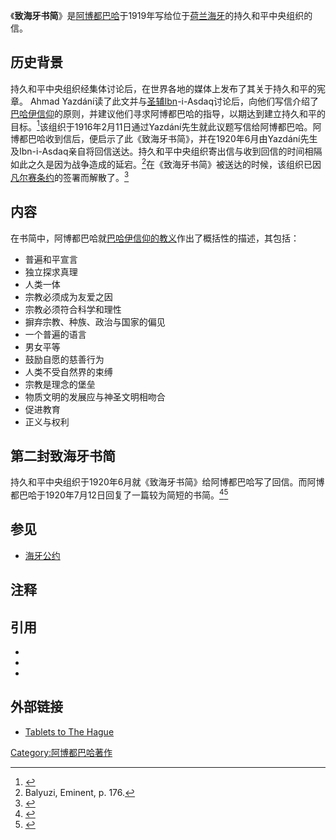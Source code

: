 {{巴哈伊信仰经典}}
《'''致海牙书简'''》是[[阿博都巴哈|阿博都巴哈]]于1919年写给位于[[荷兰|荷兰]][[海牙|海牙]]的持久和平中央组织的信。

==历史背景==
持久和平中央组织经集体讨论后，在世界各地的媒体上发布了其关于持久和平的宪章。 Ahmad Yazdání读了此文并与[[圣辅|圣辅]]Ibn-i-Asdaq讨论后，向他们写信介绍了[[巴哈伊信仰|巴哈伊信仰]]的原则，并建议他们寻求阿博都巴哈的指导，以期达到建立持久和平的目标。<ref>{{cite web |last1=Quddusi |first1=Sima |title=Abdu'l-Baha's Tablets to the Central Organization for a Durable Peace at the Hague |url=http://irfancolloquia.org/60/quddusi_hague |access-date=2020-09-27 |archive-date=2021-05-05 |archive-url=https://web.archive.org/web/20210505120330/http://irfancolloquia.org/60/quddusi_hague |dead-url=no }}</ref>该组织于1916年2月11日通过Yazdání先生就此议题写信给阿博都巴哈。阿博都巴哈收到信后，便启示了此《致海牙书简》，并在1920年6月由Yazdání先生及Ibn-i-Asdaq亲自将回信送达。持久和平中央组织寄出信与收到回信的时间相隔如此之久是因为战争造成的延宕。<ref>Balyuzi, Eminent, p. 176.</ref>在《致海牙书简》被送达的时候，该组织已因[[凡尔赛条约|凡尔赛条约]]的签署而解散了。<ref>{{cite web |title=Central Organization for a Durable Peace [Organisation Central pour une Paix Durable] Collected Records, 1914-1919 |url=http://www.swarthmore.edu/library/peace/CDGB/centralorganisation.htm |access-date=2020-09-27 |archive-date=2020-11-25 |archive-url=https://web.archive.org/web/20201125024212/http://www.swarthmore.edu/Library/peace/CDGB/centralorganisation.htm |dead-url=no }}</ref>

== 内容 ==
在书简中，阿博都巴哈就[[巴哈伊信仰的教义|巴哈伊信仰的教义]]作出了概括性的描述，其包括：
* 普遍和平宣言
* 独立探求真理
* 人类一体
* 宗教必须成为友爱之因
* 宗教必须符合科学和理性
* 摒弃宗教、种族、政治与国家的偏见
* 一个普遍的语言
* 男女平等
* 鼓励自愿的慈善行为
* 人类不受自然界的束缚
* 宗教是理念的堡垒
* 物质文明的发展应与神圣文明相吻合
* 促进教育
* 正义与权利

== 第二封致海牙书简 ==
持久和平中央组织于1920年6月就《致海牙书简》给阿博都巴哈写了回信。而阿博都巴哈于1920年7月12日回复了一篇较为简短的书简。<ref>{{cite book |last1=Balyuzi |title=Abdu'l-Baha - The Centre of the Covenant |page=440}}</ref><ref>{{cite journal |last1=Abdu'l-Bahá |title=Second Tablet to the Committee of Universal Peace at The Hague |journal=Star of West |date=July 1920 |volume=11 |issue=17 |page=288 |url=https://bahai.works/Star_of_the_West/Volume_11/Issue_17/Text#pg288 |access-date=2020-09-27 |archive-date=2019-11-01 |archive-url=https://web.archive.org/web/20191101174802/https://bahai.works/Star_of_the_West/Volume_11/Issue_17/Text#pg288 |dead-url=no }}</ref>


==参见==
* [[海牙公约|海牙公约]]

==注释==
{{reflist}}

==引用==
*{{cite book |author=ʻAbdu'l-Bahá |authorlink=ʻAbdu'l-Bahá |origyear=1919 |year=1999 |title=The Question of Universal Peace - The Tablet to The Hague by ʻAbdu'l-Bahá |publisher=Stichting Baháʼí Literatuur |location=Den Haag, The Netherlands |isbn=90-70765-43-8 |url=http://bahai-library.com/abdulbaha_lawh_hague_bwc |access-date=2020-09-27 |archive-date=2021-05-05 |archive-url=https://web.archive.org/web/20210505090050/https://bahai-library.com/abdulbaha_lawh_hague_bwc |dead-url=no }}
*{{cite book |last=Balyuzi |first=H.M. |authorlink=Hasan M. Balyuzi |year=2001 |title=ʻAbdu'l-Bahá: The Centre of the Covenant of Baháʼu'lláh |publisher=George Ronald |location=Oxford, UK |isbn=0-85398-043-8 |url=https://archive.org/details/abdulbahacentreo0000baly }}
*{{cite book |last=Balyuzi |first=H.M. |authorlink=Hasan M. Balyuzi |year=1985 |title=Eminent Baháʼís in the time of Baháʼu'lláh |url=https://archive.org/details/eminentbahsintim0000baly |publisher=George Ronald |location=Oxford, UK |isbn=0-85398-152-3}}

==外部链接==
* [https://www.bahai.org/library/authoritative-texts/abdul-baha/tablets-hague-abdul-baha/ Tablets to The Hague] {{Wayback|url=https://www.bahai.org/library/authoritative-texts/abdul-baha/tablets-hague-abdul-baha/ |date=20210505204137 }}

[[Category:阿博都巴哈著作|Category:阿博都巴哈著作]]